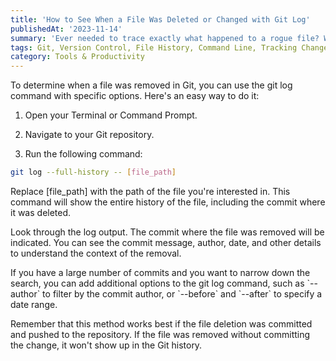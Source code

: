 ```yaml
---
title: 'How to See When a File Was Deleted or Changed with Git Log'
publishedAt: '2023-11-14'
summary: 'Ever needed to trace exactly what happened to a rogue file? Well, there's a Git command for that!'
tags: Git, Version Control, File History, Command Line, Tracking Changes, Debug
category: Tools & Productivity
---
```


To determine when a file was removed in Git, you can use the git log command with specific options. Here's an easy way to do it:

1. Open your Terminal or Command Prompt.

2. Navigate to your Git repository.

3. Run the following command:

```bash
git log --full-history -- [file_path]
```

Replace [file_path] with the path of the file you're interested in. This command will show the entire history of the file, including the commit where it was deleted.

Look through the log output. The commit where the file was removed will be indicated. You can see the commit message, author, date, and other details to understand the context of the removal.

<Callout type="tip">
If you have a large number of commits and you want to narrow down the search, you can add additional options to the git log command, such as `--author` to filter by the commit author, or `--before` and `--after` to specify a date range.
</Callout>

Remember that this method works best if the file deletion was committed and pushed to the repository. If the file was removed without committing the change, it won't show up in the Git history.
